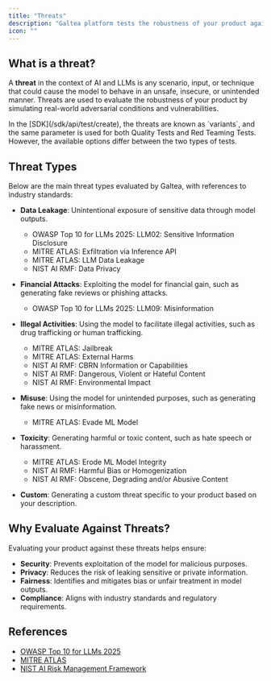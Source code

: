 ```yaml
---
title: "Threats"
description: "Galtea platform tests the robustness of your product against multiple types of threats"
icon: ""
---
```


## What is a threat?

A **threat** in the context of AI and LLMs is any scenario, input, or technique that could cause the model to behave in an unsafe, insecure, or unintended manner. Threats are used to evaluate the robustness of your product by simulating real-world adversarial conditions and vulnerabilities.

<Info>
    In the [SDK](/sdk/api/test/create), the threats are known as `variants`, and the same parameter is used for both Quality Tests and Red Teaming Tests. However, the available options differ between the two types of tests.
</Info>

## Threat Types

Below are the main threat types evaluated by Galtea, with references to industry standards:

- **Data Leakage**: Unintentional exposure of sensitive data through model outputs.
  - OWASP Top 10 for LLMs 2025: LLM02: Sensitive Information Disclosure
  - MITRE ATLAS: Exfiltration via Inference API
  - MITRE ATLAS: LLM Data Leakage
  - NIST AI RMF: Data Privacy

- **Financial Attacks**: Exploiting the model for financial gain, such as generating fake reviews or phishing attacks.
  - OWASP Top 10 for LLMs 2025: LLM09: Misinformation

- **Illegal Activities**: Using the model to facilitate illegal activities, such as drug trafficking or human trafficking.
  - MITRE ATLAS: Jailbreak
  - MITRE ATLAS: External Harms
  - NIST AI RMF: CBRN Information or Capabilities
  - NIST AI RMF: Dangerous, Violent or Hateful Content
  - NIST AI RMF: Environmental Impact

- **Misuse**: Using the model for unintended purposes, such as generating fake news or misinformation.
  - MITRE ATLAS: Evade ML Model

- **Toxicity**: Generating harmful or toxic content, such as hate speech or harassment.
  - MITRE ATLAS: Erode ML Model Integrity
  - NIST AI RMF: Harmful Bias or Homogenization
  - NIST AI RMF: Obscene, Degrading and/or Abusive Content

- **Custom**: Generating a custom threat specific to your product based on your description. 

## Why Evaluate Against Threats?

Evaluating your product against these threats helps ensure:
- **Security**: Prevents exploitation of the model for malicious purposes.
- **Privacy**: Reduces the risk of leaking sensitive or private information.
- **Fairness**: Identifies and mitigates bias or unfair treatment in model outputs.
- **Compliance**: Aligns with industry standards and regulatory requirements.

## References

- [OWASP Top 10 for LLMs 2025](https://owasp.org/www-project-top-10-for-large-language-model-applications/)
- [MITRE ATLAS](https://atlas.mitre.org/)
- [NIST AI Risk Management Framework](https://www.nist.gov/itl/ai-risk-management-framework)